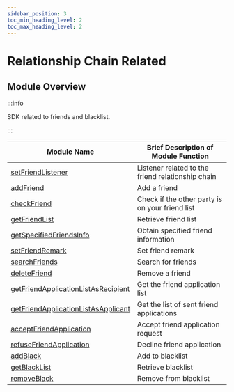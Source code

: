 ```yaml
---
sidebar_position: 3
toc_min_heading_level: 2
toc_max_heading_level: 2
---
```


# Relationship Chain Related

## Module Overview

:::info

SDK related to friends and blacklist.

:::

| Module Name                                                                                            | Brief Description of Module Function         |
| ------------------------------------------------------------------------------------------------------ | --------------------------------------------- |
| [setFriendListener](/api/relation/setFriendListener.mdx)                                                | Listener related to the friend relationship chain |
| [addFriend](/api/relation/addFriend.mdx)                                                                | Add a friend                                  |
| [checkFriend](/api/relation/checkFriend.mdx)                                                            | Check if the other party is on your friend list |
| [getFriendList](/api/relation/getFriendList.mdx)                                                        | Retrieve friend list                          |
| [getSpecifiedFriendsInfo](/api/relation/getSpecifiedFriendsInfo.mdx)                                    | Obtain specified friend information           |
| [setFriendRemark](/api/relation/setFriendRemark.mdx)                                                    | Set friend remark                             |
| [searchFriends](/api/relation/searchFriends.mdx)                                                        | Search for friends                            |
| [deleteFriend](/api/relation/deleteFriend.mdx)                                                          | Remove a friend                               |
| [getFriendApplicationListAsRecipient](/api/relation/getFriendApplicationListAsRecipient.mdx)            | Get the friend application list               |
| [getFriendApplicationListAsApplicant](/api/relation/getFriendApplicationListAsApplicant.mdx)            | Get the list of sent friend applications      |
| [acceptFriendApplication](/api/relation/acceptFriendApplication.mdx)                                    | Accept friend application request             |
| [refuseFriendApplication](/api/relation/refuseFriendApplication.mdx)                                    | Decline friend application                    |
| [addBlack](/api/relation/addBlack.mdx)                                                                  | Add to blacklist                              |
| [getBlackList](/api/relation/getBlackList.mdx)                                                          | Retrieve blacklist                            |
| [removeBlack](/api/relation/removeBlack.mdx)                                                            | Remove from blacklist                         |